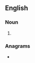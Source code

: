 ==English==

===Noun===
{{head|en|noun form}}

# {{plural of|en|Seifert fiber space}}

===Anagrams===
* {{anagrams|en|a=abceeeeffiiprrssst|Seifert fibre spaces}}